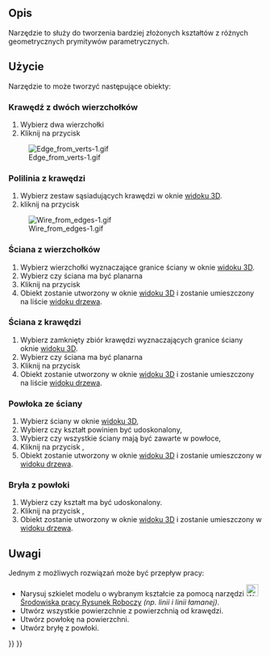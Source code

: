 <languages/>

{{Docnav/pl
|[[Part_RegularPolygon/pl|Wielokąt foremny]]
|[[Part_Extrude/pl|Wyciągnięcie]]
|[[Part_Workbench/pl|środowisko pracy Część]]
|IconL=Part_RegularPolygon.svg
|IconR=Part_Extrude.svg
|IconC=Workbench_Part.svg
}}

{{GuiCommand/pl
|Name=Part Shapebuilder
|Name/pl=Część: Konstruktor
|MenuLocation=Część → Konstruktor kształtu ...
|Workbenches=[[Part_Workbench/pl|Część]]
|SeeAlso=[[Part_CreatePrimitives/pl|Utwórz geometrie pierwotne]]
}}

<span id="Description"></span>
==Opis==

Narzędzie to służy do tworzenia bardziej złożonych kształtów z różnych geometrycznych prymitywów parametrycznych.

<span id="Usage"></span>
==Użycie==

Narzędzie to może tworzyć następujące obiekty: 

<span id="Edge_from_two_vertices"></span>
===Krawędź z dwóch wierzchołków===

#Wybierz dwa wierzchołki
#Kliknij na przycisk {{Button|Utwórz}}
[[Image:Edge from verts-1.gif]]

<span id="Wire_from_edges"></span>
===Polilinia z krawędzi=== 

#Wybierz zestaw sąsiadujących krawędzi w oknie [[3D_view/pl|widoku 3D]].
#kliknij na przycisk {{Button|Utwórz}}
[[File:Wire_from_edges-1.gif]]

<span id="Face_from_vertices"></span>
===Ściana z wierzchołków===

#Wybierz wierzchołki wyznaczające granice ściany w oknie [[3D_view/pl|widoku 3D]].
#Wybierz czy ściana ma być planarna
#Kliknij na przycisk {{Button|Utwórz}}
#Obiekt zostanie utworzony w oknie [[3D_view/pl|widoku 3D]] i zostanie umieszczony na liście [[Tree_view/pl|widoku drzewa]].

<span id="Face_from_edges"></span>
===Ściana z krawędzi===

#Wybierz zamknięty zbiór krawędzi wyznaczających granice ściany oknie [[3D_view/pl|widoku 3D]].
#Wybierz czy ściana ma być planarna
#Kliknij na przycisk {{Button|Utwórz}}
#Obiekt zostanie utworzony w oknie [[3D_view/pl|widoku 3D]] i zostanie umieszczony na liście [[Tree_view/pl|widoku drzewa]].

<span id="Shell_from_faces"></span>
===Powłoka ze ściany===

#Wybierz ściany w oknie [[3D_view/pl|widoku 3D]],
#Wybierz czy kształt powinien być udoskonalony,
#Wybierz czy wszystkie ściany mają być zawarte w powłoce,
#Kliknij na przycisk {{Button|Utwórz}},
#Obiekt zostanie utworzony w oknie [[3D_view/pl|widoku 3D]] i zostanie umieszczony w [[Tree_view/pl|widoku drzewa]].

<span id="Solid_from_shell"></span>
===Bryła z powłoki===

#Wybierz czy kształt ma być udoskonalony.
#Kliknij na przycisk {{Button|Utwórz}},
#Obiekt zostanie utworzony w oknie [[3D_view/pl|widoku 3D]] i zostanie umieszczony w [[Tree_view/pl|widoku drzewa]].

<span id="Notes"></span>
==Uwagi==

Jednym z możliwych rozwiązań może być przepływ pracy:
* Narysuj szkielet modelu o wybranym kształcie za pomocą narzędzi [[Image:Workbench_Draft.svg|24px]] [[Draft_Workbench/pl|Środowiska pracy Rysunek Roboczy]] ''(np. linii i linii łamanej)''.
* Utwórz wszystkie powierzchnie z powierzchnią od krawędzi.
* Utwórz powłokę na powierzchni.
* Utwórz bryłę z powłoki.


{{Docnav/pl
|[[Part_RegularPolygon/pl|Wielokąt foremny]]
|[[Part_Extrude/pl|Wyciągnięcie]]
|[[Part_Workbench/pl|środowisko pracy Część]]
|IconL=Part_RegularPolygon.svg
|IconR=Part_Extrude.svg
|IconC=Workbench_Part.svg
}}

{{Part Tools navi{{#translation:}}}}
{{Userdocnavi{{#translation:}}}}